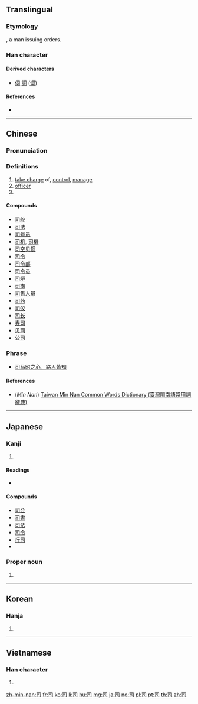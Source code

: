 ==Translingual==
{{stroke order}}

===Etymology===
{{Han compound|口|t1=mouth|人|t2=man|ls=ic}}, a man issuing orders.

===Han character===
{{Han char|rn=30|rad=口|as=02|sn=5|four=17620|canj=SMR|ids=⿹𠃌𠮛}}

====Derived characters====
* [[伺]] [[詞]] ([[词]])

====References====
* {{Han ref|kx=0174.030|dkj=03257|dj=0385.080|hdz=10572.080|uh=53F8|ud=21496|bh=A571|bd=42353}}

----

==Chinese==
{{zh-forms}}

===Pronunciation===
{{zh-pron
|m=sī
|c=si1
|mn=sai/si/su
|mn_note=sai, si - vernacular, su - literary
|mc=y
|oc=y
|cat=v,n
}}

===Definitions===
{{zh-hanzi}}

# [[take charge]] of, [[control]], [[manage]]
# [[officer]]
# {{surname|lang=zh}}

====Compounds====
* [[司舵]]
* [[司法]]
* [[司号员]]
* [[司机]], [[司機]]
* [[司空见惯]]
* [[司令]]
* [[司令部]]
* [[司令员]]
* [[司炉]]
* [[司南]]
* [[司售人员]]
* [[司药]]
* [[司仪]]
* [[司长]]
* [[寿司]]
* [[贝司]]
* [[公司]]

===Phrase===
* [[司马昭之心，路人皆知]]

====References====
* (''Min Nan'') [http://twblg.dict.edu.tw/holodict_new/index.html Taiwan Min Nan Common Words Dictionary (臺灣閩南語常用詞辭典)]

----

==Japanese==

===Kanji===
{{ja-kanji|grade=4|rs=口02}}

# {{defn|lang=ja|sort=口02}}

====Readings====
* {{ja-readings|goon=[[し]] (shi)|kanon=[[し]] (shi)|kanyoon=[[す]] (su, rare)|on=[[じ]] (ji)|kun=[[つかさどる]] (tsukasadoru), [[つかさ]] (tsukasa)}}

====Compounds====
* [[司会]]
* [[司書]]
* [[司法]]
* [[司令]]
* [[行司]]
* {{m|ja|寿司||{{l|en|sushi}}|tr=[[すし]], {{l|ja|sushi|sc=Latn}}}}

===Proper noun===
{{ja-pos|proper|つかさ}}

# {{given name|male|lang=ja|sort=つかさ}}

----

==Korean==

===Hanja===
{{ko-hanja|hangeul=[[사]]|rv=sa|mr=sa}}

# {{defn|lang=ko|sort=口02}}

----

==Vietnamese==

===Han character===
{{vi-hantu|[[ti]], [[tư]], [[tơ]], [[tương]]|rs=口02}}

# {{defn|lang=vi|sort=口02}}

[[zh-min-nan:司]]
[[fr:司]]
[[ko:司]]
[[li:司]]
[[hu:司]]
[[mg:司]]
[[ja:司]]
[[no:司]]
[[pl:司]]
[[pt:司]]
[[th:司]]
[[zh:司]]
